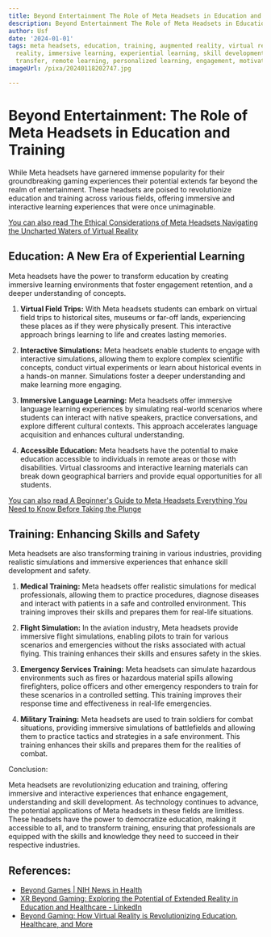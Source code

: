 ```yaml
---
title: Beyond Entertainment The Role of Meta Headsets in Education and Training
description: Beyond Entertainment The Role of Meta Headsets in Education and Training
author: Usf
date: '2024-01-01'
tags: meta headsets, education, training, augmented reality, virtual reality, mixed
  reality, immersive learning, experiential learning, skill development, knowledge
  transfer, remote learning, personalized learning, engagement, motivation, collaboration
imageUrl: /pixa/20240118202747.jpg

---
```

# Beyond Entertainment: The Role of  Meta Headsets in Education and Training

While Meta headsets have garnered immense popularity  for their groundbreaking gaming experiences their potential extends far beyond the realm of entertainment. These headsets are poised to revolutionize education and  training across various fields, offering immersive and interactive learning experiences that were once unimaginable.

[You can also read The Ethical Considerations of Meta Headsets Navigating the Uncharted Waters of Virtual Reality](The%20Ethical%20Considerations%20of%20Meta%20Headsets%20Navigating%20the%20Uncharted%20Waters%20of%20Virtual%20Reality)


## Education: A New Era of Experiential Learning

Meta headsets have the power  to transform education by creating  immersive learning environments that foster engagement retention, and  a deeper understanding of concepts.

1. **Virtual Field  Trips:** With  Meta headsets  students can embark on virtual field trips to historical sites, museums or far-off lands, experiencing these places as  if they were  physically present. This interactive approach brings learning to life  and creates lasting memories.

2. **Interactive Simulations:** Meta headsets enable students to engage with interactive simulations, allowing them to explore complex scientific concepts, conduct virtual  experiments or learn  about  historical events in a hands-on manner. Simulations foster a deeper understanding and make learning more engaging.

3. **Immersive Language Learning:** Meta headsets offer immersive language learning experiences by simulating real-world scenarios where students can interact with native speakers, practice conversations, and explore different cultural contexts. This approach accelerates language acquisition  and enhances cultural understanding.

4. **Accessible Education:** Meta  headsets have the  potential  to make education accessible to individuals in remote areas or those with disabilities. Virtual classrooms  and interactive learning materials can break down  geographical barriers and provide equal opportunities for  all students.

[You  can also read A Beginner's  Guide to Meta Headsets Everything You Need to Know  Before Taking the Plunge](A%20Beginner%27s%20Guide%20to%20Meta%20Headsets%20Everything%20You%20Need%20to%20Know%20Before%20Taking%20the%20Plunge)


## Training:  Enhancing Skills and Safety

Meta  headsets are also transforming training in various industries, providing realistic simulations and immersive experiences that enhance skill development and safety.

1. **Medical Training:**  Meta headsets offer realistic simulations  for medical professionals, allowing them to practice procedures, diagnose diseases and interact with  patients in  a safe and controlled environment.  This training improves their skills and prepares  them for real-life situations.

2.  **Flight Simulation:** In the aviation industry, Meta headsets provide immersive flight simulations, enabling pilots to train for various  scenarios and emergencies without the risks associated with actual flying. This training enhances their skills and ensures safety in the skies.

3. **Emergency Services Training:** Meta headsets can simulate hazardous environments such as fires or hazardous material spills allowing firefighters, police officers and other emergency responders to train for these scenarios in  a controlled setting.  This training improves  their response time and effectiveness in real-life emergencies.

4. **Military Training:** Meta headsets are used  to train  soldiers for combat situations, providing immersive simulations of  battlefields and  allowing them to practice tactics and strategies in a safe environment. This training enhances their skills and prepares them for the realities of combat.

Conclusion:

Meta headsets are  revolutionizing  education and training, offering immersive and interactive experiences  that enhance engagement, understanding and  skill development. As  technology continues to advance, the potential applications of Meta headsets in these fields  are limitless. These headsets have the power  to democratize education,  making it  accessible to all, and to transform training, ensuring that professionals are  equipped with the skills and knowledge they need to succeed in their respective industries.

## References:
- [Beyond Games | NIH News in Health](https://newsinhealth.nih.gov/2019/07/beyond-games)
- [XR Beyond Gaming: Exploring the Potential of Extended Reality in Education and Healthcare - LinkedIn](https://www.linkedin.com/pulse/xr-beyond-gaming-exploring-potential-extended-reality-rick-spair--da6ze)
- [Beyond Gaming: How Virtual Reality is Revolutionizing Education, Healthcare, and More](https://www.linkedin.com/pulse/beyond-gaming-how-virtual-reality-revolutionizing-education-maurya)
